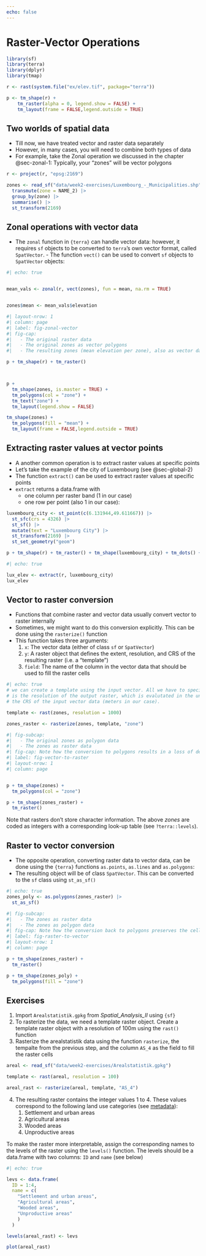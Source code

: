 ```yaml
---
echo: false
---
```



# Raster-Vector Operations
```r
library(sf)
library(terra)
library(dplyr)
library(tmap)

r <- rast(system.file("ex/elev.tif", package="terra"))

p <- tm_shape(r) + 
    tm_raster(alpha = 0, legend.show = FALSE) +
    tm_layout(frame = FALSE,legend.outside = TRUE)

```

## Two worlds of spatial data

- Till now, we have treated vector and raster data separately
- However, in many cases, you will need to combine both types of data
- For example, take the Zonal operation we discussed in the chapter @sec-zonal-1: Typically, your "zones" will be vector polygons




```r
r <- project(r, "epsg:2169")

zones <- read_sf("data/week2-exercises/Luxembourg_-_Municipalities.shp") |> 
  transmute(zone = NAME_2) |> 
  group_by(zone) |> 
  summarise() |> 
  st_transform(2169)
```


## Zonal operations with vector data

- The `zonal` function in `{terra}` can handle vector data: however, it requires `sf` objects to be converted to `terra`'s own vector format, called `SpatVector`. - The function `vect()` can be used to convert `sf` objects to `SpatVector` objects:


```r
#| echo: true


mean_vals <- zonal(r, vect(zones), fun = mean, na.rm = TRUE)


zones$mean <- mean_vals$elevation
```


```r
#| layout-nrow: 1
#| column: page
#| label: fig-zonal-vector
#| fig-cap: 
#|   - The original raster data
#|   - The original zones as vector polygons
#|   - The resulting zones (mean elevation per zone), also as vector data

p + tm_shape(r) + tm_raster()



p + 
  tm_shape(zones, is.master = TRUE) +
  tm_polygons(col = "zone") +
  tm_text("zone") +
  tm_layout(legend.show = FALSE)

tm_shape(zones) + 
  tm_polygons(fill = "mean") +
  tm_layout(frame = FALSE,legend.outside = TRUE)
```


## Extracting raster values at vector points

- A another common operation is to extract raster values at specific points
- Let's take the example of the city of Luxembourg (see @sec-global-2)
- The function `extract()` can be used to extract raster values at specific points
- `extract` returns a data.frame with 
  - one column per raster band (1 in our case)
  - one row per point (also 1 in our case): 

```r

luxembourg_city <- st_point(c(6.131944,49.611667)) |>     
  st_sfc(crs = 4326) |> 
  st_sf() |> 
  mutate(text = "Luxembourg City") |> 
  st_transform(2169) |> 
  st_set_geometry("geom") 

```

```r
p + tm_shape(r) + tm_raster() + tm_shape(luxembourg_city) + tm_dots() + tm_text("text",ymod = .9, xmod = .9)
```


```r
#| echo: true

lux_elev <- extract(r, luxembourg_city)
lux_elev
```


## Vector to raster conversion

- Functions that combine raster and vector data usually convert vector to raster internally
- Sometimes, we might want to do this conversion explicitly. This can be done using the `rasterize()` function
- This function takes three arguments:
  1. `x`: The vector data (either of class `sf` or `SpatVector`)
  2. `y`: A raster object that defines the extent, resolution, and CRS of the resulting raster (i.e. a "template")
  3. `field`: The name of the column in the vector data that should be used to fill the raster cells

```r
#| echo: true
# we can create a template using the input vector. All we have to specify 
# is the resolution of the output raster, which is evalutated in the units of
# the CRS of the input vector data (meters in our case).

template <- rast(zones, resolution = 1000)

zones_raster <- rasterize(zones, template, "zone")
```


```r
#| fig-subcap: 
#|   - The original zones as polygon data
#|   - The zones as raster data
#| fig-cap: Note how the conversion to polygons results in a loss of detail
#| label: fig-vector-to-raster
#| layout-nrow: 1
#| column: page


p + tm_shape(zones) + 
  tm_polygons(col = "zone")

p + tm_shape(zones_raster) + 
  tm_raster()
```

:::{.callout-note}

Note that rasters don't store character information. The above *zones* are coded as integers with a corresponding look-up table (see `?terra::levels`).

:::


## Raster to vector conversion


- The opposite operation, converting raster data to vector data, can be done using the `{terra}` functions `as.points`, `as.lines` and `as.polygons`:
- The resulting object will be of class `SpatVector`. This can be converted to the `sf` class using `st_as_sf()`


```r
#| echo: true
zones_poly <- as.polygons(zones_raster) |> 
  st_as_sf()
```

```r
#| fig-subcap: 
#|   - The zones as raster data
#|   - The zones as polygon data
#| fig-cap: Note how the conversion back to polygons preserves the cell boundaries
#| label: fig-raster-to-vector
#| layout-nrow: 1
#| column: page

p + tm_shape(zones_raster) + 
  tm_raster()

p + tm_shape(zones_poly) + 
  tm_polygons(fill = "zone")
```




## Exercises {.exercises}


1. Import `Arealstatistik.gpkg` from *Spatial_Analysis_II* using `{sf}`
2. To rasterize the data, we need a template raster object. Create a template raster object with a resolution of 100m using the `rast()` function
3. Rasterize the arealstatistik data using the function `rasterize`, the tempalte from the previous step, and the column `AS_4` as the field to fill the raster cells


```r
areal <- read_sf("data/week2-exercises/Arealstatistik.gpkg")

template <- rast(areal, resolution = 100)

areal_rast <- rasterize(areal, template, "AS_4")


```


4. The resulting raster contains the integer values 1 to 4. These values correspond to the following land use categories (see [metadata](https://www.bfs.admin.ch/asset/en/1420906)):
   1. Settlement and urban areas
   2. Agricultural areas
   3. Wooded areas
   4. Unproductive areas

To make the raster more interpretable, assign the corresponding names to the levels of the raster using the `levels()` function. The levels should be a data.frame with two columns: `ID` and `name` (see below)


```r
#| echo: true

levs <- data.frame(
  ID = 1:4, 
  name = c(
    "Settlement and urban areas", 
    "Agricultural areas", 
    "Wooded areas", 
    "Unproductive areas"
    ) 
  )

levels(areal_rast) <- levs

plot(areal_rast)

```







